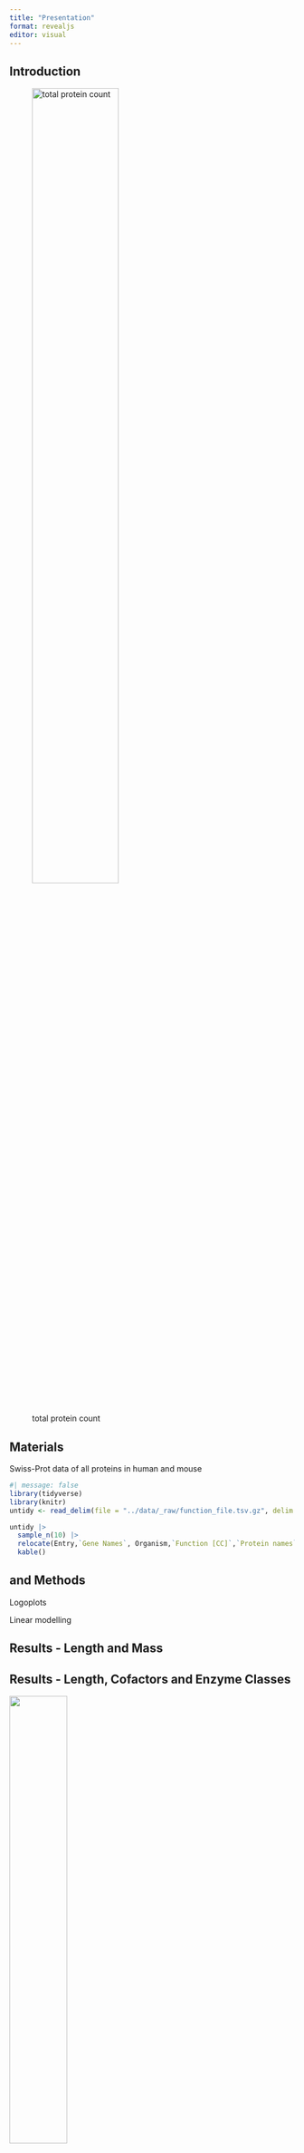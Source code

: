 ```yaml
---
title: "Presentation"
format: revealjs
editor: visual
---
```


## Introduction

![total protein count](../results/04_descibe_plot1_totalcount.png){width="60%"}

## Materials 

Swiss-Prot data of all proteins in human and mouse

```r
#| message: false
library(tidyverse)
library(knitr)
untidy <- read_delim(file = "../data/_raw/function_file.tsv.gz", delim = "\t") 

untidy |> 
  sample_n(10) |> 
  relocate(Entry,`Gene Names`, Organism,`Function [CC]`,`Protein names`,`Gene Ontology (molecular function)`, `Subcellular location [CC]`) |>
  kable()
```
## and Methods

Logoplots

Linear modelling

## Results - Length and Mass

## Results - Length, Cofactors and Enzyme Classes

![](../results/05_analysis_cofactor_size.png){width="45%"}

![](../results/05_analysis_class_size.png){width="45%"}

## Results - Enzyme Classes



## Results - Active Sites Enzyme Classes

![](../results/06_logoplot_enz){width="45%"}

## Results - Active Sites Protein Families

## Discussion

Human and mice
